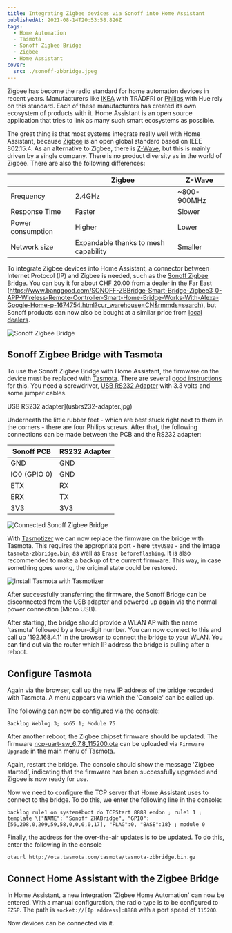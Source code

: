 ```yaml
---
title: Integrating Zigbee devices via Sonoff into Home Assistant
publishedAt: 2021-08-14T20:53:58.826Z
tags:
  - Home Automation
  - Tasmota
  - Sonoff Zigbee Bridge
  - Zigbee
  - Home Assistant
cover:
  src: ./sonoff-zbbridge.jpeg
---
```


Zigbee has become the radio standard for home automation devices in recent years. Manufacturers like [IKEA](https://www.ikea.com) with TRÅDFRI or [Philips](https://www.philips.com) with Hue rely on this standard. Each of these manufacturers has created its own ecosystem of products with it. Home Assistant is an open source application that tries to link as many such smart ecosystems as possible.

The great thing is that most systems integrate really well with Home Assistant, because [Zigbee](https://en.wikipedia.org/wiki/Zigbee) is an open global standard based on IEEE 802.15.4. As an alternative to Zigbee, there is [Z-Wave](https://www.z-wave.com), but this is mainly driven by a single company. There is no product diversity as in the world of Zigbee. There are also the following differences:

|                   | Zigbee                               | Z-Wave      |
| ----------------- | ------------------------------------ | ----------- |
| Frequency         | 2.4GHz                               | ~800-900MHz |
| Response Time     | Faster                               | Slower      |
| Power consumption | Higher                               | Lower       |
| Network size      | Expandable thanks to mesh capability | Smaller     |

To integrate Zigbee devices into Home Assistant, a connector between Internet Protocol (IP) and Zigbee is needed, such as the [Sonoff Zigbee Bridge](https://sonoff.tech/product/smart-home-security/zbbridge/). You can buy it for about CHF 20.00 from a dealer in the Far East (https://www.banggood.com/SONOFF-ZBBridge-Smart-Bridge-Zigbee3_0-APP-Wireless-Remote-Controller-Smart-Home-Bridge-Works-With-Alexa-Google-Home-p-1674754.html?cur_warehouse=CN&rmmds=search), but Sonoff products can now also be bought at a similar price from [local dealers](https://www.digitec.ch/de/s1/product/sonoff-zigbee-bridge-netzwerk-zubehoer-15992012).

![Sonoff Zigbee Bridge](sonoff-zbbridge.jpeg)

## Sonoff Zigbee Bridge with Tasmota

To use the Sonoff Zigbee Bridge with Home Assistant, the firmware on the device must be replaced with [Tasmota](https://tasmota.github.io/docs/). There are several [good instructions](https://www.digiblur.com/2020/07/how-to-use-sonoff-zigbee-bridge-with.html) for this. You need a screwdriver, [USB RS232 Adapter](https://www.banggood.com/Geekcreit-PL2303-USB-To-RS232-TTL-Converter-Adapter-Module-with-Dust-proof-Cover-PL2303HX-p-1536691.html) with 3.3 volts and some jumper cables.

USB RS232 adapter](usbrs232-adapter.jpg)

Underneath the little rubber feet - which are best stuck right next to them in the corners - there are four Philips screws. After that, the following connections can be made between the PCB and the RS232 adapter:

| Sonoff PCB   | RS232 Adapter |
| ------------ | ------------- |
| GND          | GND           |
| IO0 (GPIO 0) | GND           |
| ETX          | RX            |
| ERX          | TX            |
| 3V3          | 3V3           |

![Connected Sonoff Zigbee Bridge](sonoff-zbbridge-hocked-up.jpeg)

With [Tasmotizer](https://github.com/tasmota/tasmotizer) we can now replace the firmware on the bridge with Tasmota. This requires the appropriate port - here `ttyUSB0` - and the image `tasmota-zbbridge.bin`, as well as `Erase beforeflashing`. It is also recommended to make a backup of the current firmware. This way, in case something goes wrong, the original state could be restored.

![Install Tasmota with Tasmotizer](tasmotizer.png)

After successfully transferring the firmware, the Sonoff Bridge can be disconnected from the USB adapter and powered up again via the normal power connection (Micro USB).

After starting, the bridge should provide a WLAN AP with the name 'tasmota' followed by a four-digit number. You can now connect to this and call up '192.168.4.1' in the browser to connect the bridge to your WLAN. You can find out via the router which IP address the bridge is pulling after a reboot.

## Configure Tasmota

Again via the browser, call up the new IP address of the bridge recorded with Tasmota. A menu appears via which the 'Console' can be called up.

The following can now be configured via the console:

    Backlog Weblog 3; so65 1; Module 75

After another reboot, the Zigbee chipset firmware should be updated. The firmware [ncp-uart-sw_6.7.8_115200.ota](https://github.com/arendst/Tasmota/tree/development/tools/fw_SonoffZigbeeBridge_ezsp) can be uploaded via `Firmware Upgrade` in the main menu of Tasmota.

Again, restart the bridge. The console should show the message 'Zigbee started', indicating that the firmware has been successfully upgraded and Zigbee is now ready for use.

Now we need to configure the TCP server that Home Assistant uses to connect to the bridge. To do this, we enter the following line in the console:

    backlog rule1 on system#boot do TCPStart 8888 endon ; rule1 1 ; template \{"NAME": "Sonoff ZHABridge", "GPIO":[56,208,0,209,59,58,0,0,0,0,17], "FLAG":0, "BASE":18} ; module 0

Finally, the address for the over-the-air updates is to be updated. To do this, enter the following in the console

    otaurl http://ota.tasmota.com/tasmota/tasmota-zbbridge.bin.gz

## Connect Home Assistant with the Zigbee Bridge

In Home Assistant, a new integration 'Zigbee Home Automation' can now be entered. With a manual configuration, the radio type is to be configured to `EZSP`. The path is `socket://[Ip address]:8888` with a port speed of `115200`.

Now devices can be connected via it.
